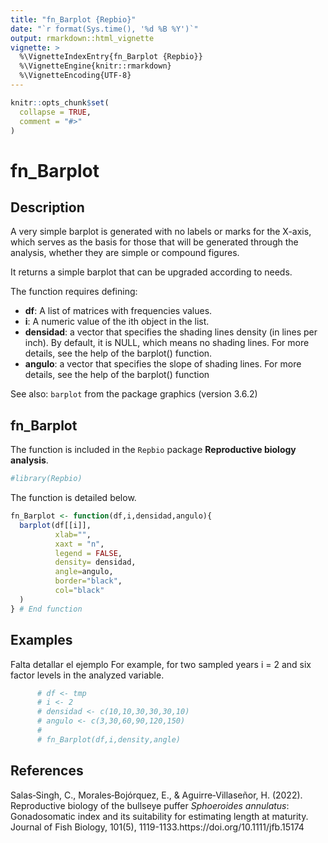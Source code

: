 ```yaml
---
title: "fn_Barplot {Repbio}"
date: "`r format(Sys.time(), '%d %B %Y')`"
output: rmarkdown::html_vignette
vignette: >
  %\VignetteIndexEntry{fn_Barplot {Repbio}}
  %\VignetteEngine{knitr::rmarkdown}
  %\VignetteEncoding{UTF-8}
---
```


```r
knitr::opts_chunk$set(
  collapse = TRUE,
  comment = "#>"
)
```

# fn_Barplot

## Description

A very simple barplot is generated with no labels or marks for the X-axis,
which serves as the basis for those that will be generated through the
analysis, whether they are simple or compound figures.

It returns a simple barplot that can be upgraded according to needs.

The function requires defining:

 * **df**: A list of matrices with frequencies values.
 * **i**: A numeric value of the ith object in the list.
 * **densidad**: a vector that specifies the shading lines density (in lines
per inch). By default, it is NULL, which means no shading lines. For
more details, see the help of the barplot() function.
 * **angulo**: a vector that specifies the slope of shading lines. For
more details, see the help of the barplot() function

See also: `barplot` from the package graphics (version 3.6.2)


## fn_Barplot

The function is included in the `Repbio` package **Reproductive biology analysis**.


```r
#library(Repbio)
```


The function is detailed below.

```r
fn_Barplot <- function(df,i,densidad,angulo){
  barplot(df[[i]],
          xlab="",
          xaxt = "n",
          legend = FALSE,
          density= densidad,
          angle=angulo,
          border="black",
          col="black"
  )
} # End function
```


## Examples

Falta detallar el ejemplo For example, for two sampled years i = 2 and six factor levels in the
 analyzed variable.

```r
      # df <- tmp
      # i <- 2
      # densidad <- c(10,10,30,30,30,10)
      # angulo <- c(3,30,60,90,120,150)
      # 
      # fn_Barplot(df,i,density,angle)
```


## References

Salas‐Singh, C., Morales‐Bojórquez, E., & Aguirre‐Villaseñor, H. (2022). Reproductive biology of the bullseye puffer *Sphoeroides annulatus*: Gonadosomatic index and its suitability for estimating length at maturity. Journal of Fish Biology, 101(5), 1119-1133.https://doi.org/10.1111/jfb.15174
